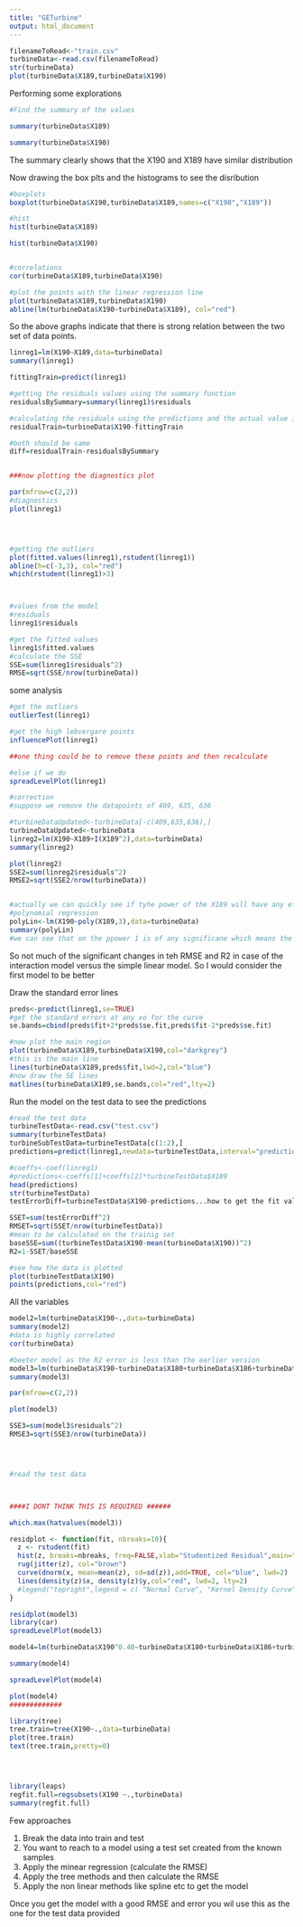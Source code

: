 ```yaml
---
title: "GETurbine"
output: html_document
---
```


```r

filenameToRead<-"train.csv"
turbineData<-read.csv(filenameToRead)
str(turbineData)
plot(turbineData$X189,turbineData$X190)

```

Performing some explorations

```r
#Find the summary of the values

summary(turbineData$X189)

summary(turbineData$X190)


```
The summary clearly shows that the X190 and X189 have similar distribution


Now drawing the box plts and the histograms to see the disribution

```r
#boxplots
boxplot(turbineData$X190,turbineData$X189,names=c("X190","X189"))

#hist
hist(turbineData$X189)

hist(turbineData$X190)


#correlations
cor(turbineData$X189,turbineData$X190)

#plot the points with the linear regression line
plot(turbineData$X189,turbineData$X190)
abline(lm(turbineData$X190~turbineData$X189), col="red")


```

So the above graphs indicate that there is strong relation between the two set of data points.


```r
linreg1=lm(X190~X189,data=turbineData)
summary(linreg1)

fittingTrain=predict(linreg1)

#getting the residuals values using the summary function
residualsBySummary=summary(linreg1)$residuals

#calculating the residuals using the predictions and the actual value in teh training data
residualTrain=turbineData$X190-fittingTrain

#both should be same
diff=residualTrain-residualsBySummary


###now plotting the diagnostics plot

par(mfrow=c(2,2))
#diagnostics
plot(linreg1)




#getting the outliers
plot(fitted.values(linreg1),rstudent(linreg1))
abline(h=c(-3,3), col="red")
which(rstudent(linreg1)>3)



#values from the model
#residuals
linreg1$residuals

#get the fitted values
linreg1$fitted.values
#calculate the SSE
SSE=sum(linreg1$residuals^2)
RMSE=sqrt(SSE/nrow(turbineData))


```
some analysis

```r
#get the outliers
outlierTest(linreg1)

#get the high lebvergare points
influencePlot(linreg1)

##one thing could be to remove these points and then recalculate

#else if we do 
spreadLevelPlot(linreg1)

#correction
#suppose we remove the datapoints of 409, 635, 636

#turbineDataUpdated<-turbineData[-c(409,635,636),]
turbineDataUpdated<-turbineData
linreg2=lm(X190~X189+I(X189^2),data=turbineData)
summary(linreg2)

plot(linreg2)
SSE2=sum(linreg2$residuals^2)
RMSE2=sqrt(SSE2/nrow(turbineData))


#actually we can quickly see if tyhe power of the X189 will have any effect or not by calculating the 
#polynomial regression
polyLin<-lm(X190~poly(X189,3),data=turbineData)
summary(polyLin)
#we can see that on the ppower 1 is of any significane which means the linreg1

```
So not much of the significant changes in teh RMSE and R2 in case of the interaction model versus the simple linear model. So I would consider the first model to be better

Draw the standard error lines 
```r

preds<-predict(linreg1,se=TRUE)
#get the standard errors at any xo for the curve
se.bands=cbind(preds$fit+2*preds$se.fit,preds$fit-2*preds$se.fit)

#now plot the main region
plot(turbineData$X189,turbineData$X190,col="darkgrey")
#this is the main line
lines(turbineData$X189,preds$fit,lwd=2,col="blue")
#now draw the SE lines
matlines(turbineData$X189,se.bands,col="red",lty=2)


```

Run the model on the test data to see the predictions
```r
#read the test data
turbineTestData<-read.csv("test.csv")
summary(turbineTestData)
turbineSubTestData=turbineTestData[c(1:2),]
predictions=predict(linreg1,newdata=turbineTestData,interval="prediction")

#coeffs<-coef(linreg1)
#predictions<-coeffs[1]+coeffs[2]*turbineTestData$X189
head(predictions)
str(turbineTestData)
testErrorDiff=turbineTestData$X190-predictions...how to get the fit values

SSET=sum(testErrorDiff^2)
RMSET=sqrt(SSET/nrow(turbineTestData))
#mean to be calculated on the trainig set
baseSSE=sum((turbineTestData$X190-mean(turbineData$X190))^2)
R2=1-SSET/baseSSE

#see how the data is plotted
plot(turbineTestData$X190)
points(predictions,col="red")


```





All the variables

```r
model2=lm(turbineData$X190~.,data=turbineData)
summary(model2)
#data is highly correlated
cor(turbineData)

#beeter model as the R2 error is less than the earlier version
model3=lm(turbineData$X190~turbineData$X180+turbineData$X186+turbineData$X188+turbineData$X189+turbineData$X191+turbineData$X193+turbineData$X200)
summary(model3)

par(mfrow=c(2,2))

plot(model3)

SSE3=sum(model3$residuals^2)
RMSE3=sqrt(SSE3/nrow(turbineData))




#read the test data



####I DONT THINK THIS IS REQUIRED ######

which.max(hatvalues(model3)) 

residplot <- function(fit, nbreaks=10){
  z <- rstudent(fit)
  hist(z, breaks=nbreaks, freq=FALSE,xlab="Studentized Residual",main="Distribution of Errors")
  rug(jitter(z), col="brown")
  curve(dnorm(x, mean=mean(z), sd=sd(z)),add=TRUE, col="blue", lwd=2)
  lines(density(z)$x, density(z)$y,col="red", lwd=2, lty=2)
  #legend("topright",legend = c( "Normal Curve", "Kernel Density Curve"),lty=1:2, col=c("blue","red"), cex=.7)
}

residplot(model3)
library(car)
spreadLevelPlot(model3)

model4=lm(turbineData$X190^0.48~turbineData$X180+turbineData$X186+turbineData$X188+turbineData$X189+turbineData$X191+turbineData$X193+turbineData$X200)

summary(model4)

spreadLevelPlot(model4)

plot(model4)
#############

library(tree)
tree.train=tree(X190~.,data=turbineData)
plot(tree.train)
text(tree.train,pretty=0)





```
```r
library(leaps)
regfit.full=regsubsets(X190 ~.,turbineData)
summary(regfit.full)
```


Few approaches

1. Break the data into train and test
2. You want to reach to a model using a test set created from the known samples
3. Apply the minear regression (calculate the RMSE)
4. Apply the tree methods and then calculate the RMSE
5. Apply the non linear methods like spline etc to get the model

Once you get the model with a good RMSE and error you wil use this as the one for the test data provided




